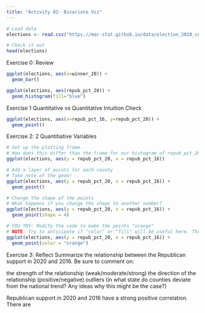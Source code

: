 ```yaml
---
title: "Activity 02- Bivariate Viz"
---
```


```r
# Load data
elections <- read.csv("https://mac-stat.github.io/data/election_2020_county.csv")

# Check it out
head(elections)
```
Exercise 0: Review

```r
ggplot(elections, aes(x=winner_20)) +
  geom_bar()

ggplot(elections, aes(repub_pct_20)) +
  geom_histogram(fill="blue")
```

Exercise 1 Quantitative vs Quantitative Intuition Check

```r
ggplot(elections, aes(x=repub_pct_16, y=repub_pct_20)) +
  geom_point()
```

Exercise 2: 2 Quantitiative Variables
```r
# Set up the plotting frame
# How does this differ than the frame for our histogram of repub_pct_20 alone?
ggplot(elections, aes(y = repub_pct_20, x = repub_pct_16))

# Add a layer of points for each county
# Take note of the geom!
ggplot(elections, aes(y = repub_pct_20, x = repub_pct_16)) +
  geom_point()

# Change the shape of the points
# What happens if you change the shape to another number?
ggplot(elections, aes(y = repub_pct_20, x = repub_pct_16)) +
  geom_point(shape = 4)

# YOU TRY: Modify the code to make the points "orange"
# NOTE: Try to anticipate if "color" or "fill" will be useful here. Then try both.
ggplot(elections, aes(y = repub_pct_20, x = repub_pct_16)) +
  geom_point(color = "orange")
```

Exercise 3: Reflect
Summarize the relationship between the Republican support in 2020 and 2016. Be sure to comment on:

the strength of the relationship (weak/moderate/strong)
the direction of the relationship (positive/negative)
outliers (in what state do counties deviate from the national trend? Any ideas why this might be the case?)

Republican support in 2020 and 2016 have a strong positive correlation. There are 
